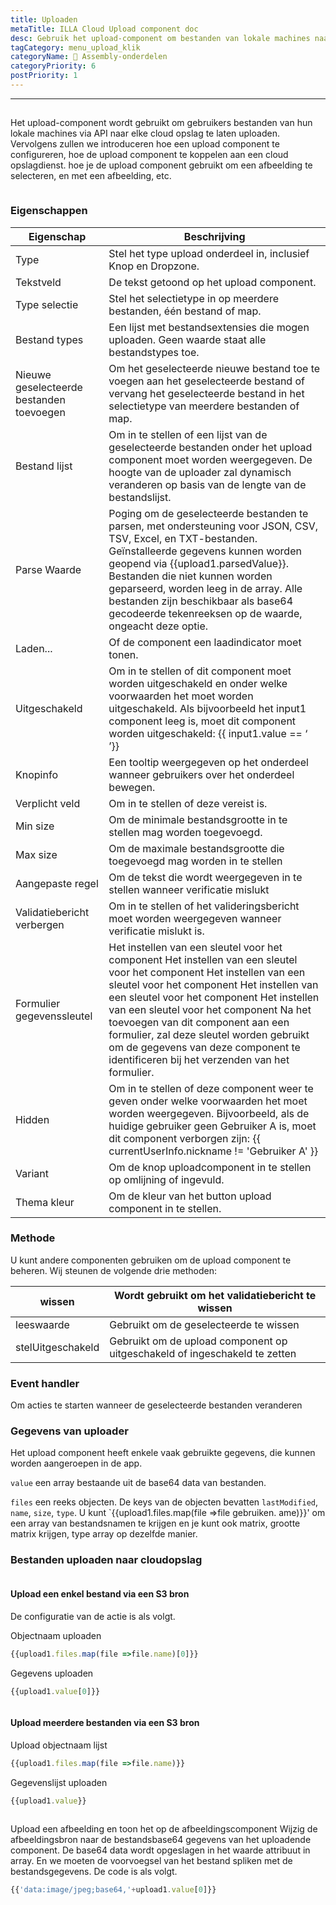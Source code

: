 ```yaml
---
title: Uploaden
metaTitle: ILLA Cloud Upload component doc
desc: Gebruik het upload-component om bestanden van lokale machines naar een cloud opslag te uploaden
tagCategory: menu_upload_klik
categoryName: 🧬 Assembly-onderdelen
categoryPriority: 6
postPriority: 1
---
```


* * *

## <h2 hidden>Uploaden</h2>

Het upload-component wordt gebruikt om gebruikers bestanden van hun lokale machines via API naar elke cloud opslag te laten uploaden. Vervolgens zullen we introduceren hoe een upload component te configureren, hoe de upload component te koppelen aan een cloud opslagdienst. hoe je de upload component gebruikt om een afbeelding te selecteren, en met een afbeelding, etc.

<img src='https://cdn.illacloud.com/official-website/img/docs/upload1.png' alt="" />

### Eigenschappen

| Eigenschap                               | Beschrijving                                                                                                                                                                                                                                                                                                                                                                                                                        |
| ---------------------------------------- | ----------------------------------------------------------------------------------------------------------------------------------------------------------------------------------------------------------------------------------------------------------------------------------------------------------------------------------------------------------------------------------------------------------------------------------- |
| Type                                     | Stel het type upload onderdeel in, inclusief Knop en Dropzone.                                                                                                                                                                                                                                                                                                                                                                      |
| Tekstveld                                | De tekst getoond op het upload component.                                                                                                                                                                                                                                                                                                                                                                                           |
| Type selectie                            | Stel het selectietype in op meerdere bestanden, één bestand of map.                                                                                                                                                                                                                                                                                                                                                                 |
| Bestand types                            | Een lijst met bestandsextensies die mogen uploaden. Geen waarde staat alle bestandstypes toe.                                                                                                                                                                                                                                                                                                                                       |
| Nieuwe geselecteerde bestanden toevoegen | Om het geselecteerde nieuwe bestand toe te voegen aan het geselecteerde bestand of vervang het geselecteerde bestand in het selectietype van meerdere bestanden of map.                                                                                                                                                                                                                                                             |
| Bestand lijst                            | Om in te stellen of een lijst van de geselecteerde bestanden onder het upload component moet worden weergegeven. De hoogte van de uploader zal dynamisch veranderen op basis van de lengte van de bestandslijst.                                                                                                                                                                                                                    |
| Parse Waarde                             | Poging om de geselecteerde bestanden te parsen, met ondersteuning voor JSON, CSV, TSV, Excel, en TXT-bestanden. Geïnstalleerde gegevens kunnen worden geopend via {{upload1.parsedValue}}. Bestanden die niet kunnen worden geparseerd, worden leeg in de array. Alle bestanden zijn beschikbaar als base64 gecodeerde tekenreeksen op de waarde, ongeacht deze optie.                                                              |
| Laden...                                 | Of de component een laadindicator moet tonen.                                                                                                                                                                                                                                                                                                                                                                                       |
| Uitgeschakeld                            | Om in te stellen of dit component moet worden uitgeschakeld en onder welke voorwaarden het moet worden uitgeschakeld. Als bijvoorbeeld het input1 component leeg is, moet dit component worden uitgeschakeld: {{ input1.value == ‘ ’}}                                                                                                                                                                                              |
| Knopinfo                                 | Een tooltip weergegeven op het onderdeel wanneer gebruikers over het onderdeel bewegen.                                                                                                                                                                                                                                                                                                                                             |
| Verplicht veld                           | Om in te stellen of deze vereist is.                                                                                                                                                                                                                                                                                                                                                                                                |
| Min size                                 | Om de minimale bestandsgrootte in te stellen mag worden toegevoegd.                                                                                                                                                                                                                                                                                                                                                                 |
| Max size                                 | Om de maximale bestandsgrootte die toegevoegd mag worden in te stellen                                                                                                                                                                                                                                                                                                                                                              |
| Aangepaste regel                         | Om de tekst die wordt weergegeven in te stellen wanneer verificatie mislukt                                                                                                                                                                                                                                                                                                                                                         |
| Validatiebericht verbergen               | Om in te stellen of het valideringsbericht moet worden weergegeven wanneer verificatie mislukt is.                                                                                                                                                                                                                                                                                                                                  |
| Formulier gegevenssleutel                | Het instellen van een sleutel voor het component Het instellen van een sleutel voor het component Het instellen van een sleutel voor het component Het instellen van een sleutel voor het component Het instellen van een sleutel voor het component Na het toevoegen van dit component aan een formulier, zal deze sleutel worden gebruikt om de gegevens van deze component te identificeren bij het verzenden van het formulier. |
| Hidden                                   | Om in te stellen of deze component weer te geven onder welke voorwaarden het moet worden weergegeven. Bijvoorbeeld, als de huidige gebruiker geen Gebruiker A is, moet dit component verborgen zijn: {{ currentUserInfo.nickname != 'Gebruiker A' }}                                                                                                                                                                                |
| Variant                                  | Om de knop uploadcomponent in te stellen op omlijning of ingevuld.                                                                                                                                                                                                                                                                                                                                                                  |
| Thema kleur                              | Om de kleur van het button upload component in te stellen.                                                                                                                                                                                                                                                                                                                                                                          |

### Methode

U kunt andere componenten gebruiken om de upload component te beheren. Wij steunen de volgende drie methoden:

| wissen            | Wordt gebruikt om het validatiebericht te wissen                           |
| ----------------- | -------------------------------------------------------------------------- |
| leeswaarde        | Gebruikt om de geselecteerde te wissen                                     |
| stelUitgeschakeld | Gebruikt om de upload component op uitgeschakeld of ingeschakeld te zetten |

### Event handler

Om acties te starten wanneer de geselecteerde bestanden veranderen

### Gegevens van uploader

Het upload component heeft enkele vaak gebruikte gegevens, die kunnen worden aangeroepen in de app.

`value` een array bestaande uit de base64 data van bestanden. 

`files` een reeks objecten. De keys van de objecten bevatten `lastModified`, `name`, `size`, `type`. U kunt \`{{upload1.files.map(file =>file gebruiken. ame)}}' om een array van bestandsnamen te krijgen en je kunt ook matrix, grootte matrix krijgen, type array op dezelfde manier. 

### Bestanden uploaden naar cloudopslag

<img src='https://cdn.illacloud.com/official-website/img/docs/upload2.gif' alt="" />

#### Upload een enkel bestand via een S3 bron

De configuratie van de actie is als volgt. 

Objectnaam uploaden

```jsx
{{upload1.files.map(file =>file.name)[0]}}
```

Gegevens uploaden

```jsx
{{upload1.value[0]}}
```

<img src='https://cdn.illacloud.com/official-website/img/docs/upload3.png' alt="" />

#### Upload meerdere bestanden via een S3 bron

Upload objectnaam lijst

```jsx
{{upload1.files.map(file =>file.name)}}
```

Gegevenslijst uploaden

```jsx
{{upload1.value}}
```

<img src='https://cdn.illacloud.com/official-website/img/docs/upload4.png' alt="" />

Upload een afbeelding en toon het op de afbeeldingscomponent
Wijzig de afbeeldingsbron naar de bestandsbase64 gegevens van het uploadende component. De base64 data wordt opgeslagen in het waarde attribuut in array. En we moeten de voorvoegsel van het bestand spliken met de bestandsgegevens. De code is als volgt. 

```jsx
{{'data:image/jpeg;base64,'+upload1.value[0]}}
```

<img src='https://cdn.illacloud.com/official-website/img/docs/upload5.gif' alt="" />
